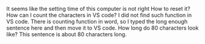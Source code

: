 It seems like the setting time of this computer is not right
How to reset it? 
How can I count the characters in VS code? I did not find such function in VS code. There is counting function in word, so I typed the long enough sentence here and then move it to VS code.
How long do 80 characters look like? This sentence is about 80 characters long.